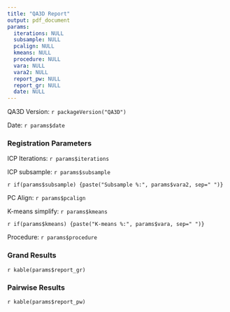 ```yaml
---
title: "QA3D Report"
output: pdf_document
params:
  iterations: NULL
  subsample: NULL
  pcalign: NULL
  kmeans: NULL
  procedure: NULL
  vara: NULL
  vara2: NULL
  report_pw: NULL
  report_gr: NULL
  date: NULL
---
```

QA3D Version: `r packageVersion("QA3D")`

Date: `r params$date`

### Registration Parameters
ICP Iterations: `r params$iterations`

ICP subsample: `r params$subsample`

`r if(params$subsample) {paste("Subsample %:", params$vara2, sep=" ")}`

PC Align: `r params$pcalign`

K-means simplify: `r params$kmeans`

`r if(params$kmeans) {paste("K-means %:", params$vara, sep=" ")}`

Procedure: `r params$procedure`


### Grand Results
`r kable(params$report_gr)`


### Pairwise Results
`r kable(params$report_pw)`